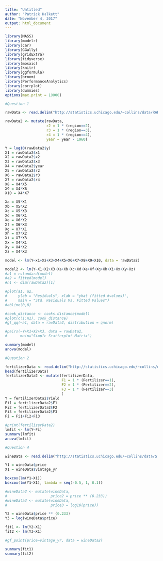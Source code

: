 ---
title: "Untitled"
author: "Patrick Halkett"
date: "November 4, 2017"
output: html_document
---

```{r setup}
library(MASS)
library(modelr)
library(car)
library(GGally)
library(gridExtra)
library(tidyverse)
library(mosaic)
library(knitr)
library(ggformula)
library(broom)
library(PerformanceAnalytics)
library(corrplot)
library(dummies)
options(max.print = 10000)
```

```{r data, echo=TRUE}

#Question 1

rawData <- read.delim("http://statistics.uchicago.edu/~collins/data/RABE5/P151-153.txt")

rawData2 <- mutate(rawData,
                   r2 = 1 * (region==2),
                   r3 = 1 * (region==3),
                   r4 = 1 * (region==4),
                   year = year - 1960)

Y = log10(rawData2$y)
X1 = rawData2$x1
X2 = rawData2$x2
X3 = rawData2$x3
X4 = rawData2$year
X5 = rawData2$r2
X6 = rawData2$r3
X7 = rawData2$r4
X8 = X4*X5
X9 = X4*X6
X10 = X4*X7

Xa = X5*X1
Xb = X5*X2
Xc = X5*X3
Xd = X6*X1
Xe = X6*X2
Xf = X6*X3
Xg = X7*X1
Xh = X7*X2
Xi = X7*X3
Xx = X4*X1
Xy = X4*X2
Xz = X4*X3

model <- lm(Y~x1+X2+X3+X4+X5+X6+X7+X8+X9+X10, data = rawData2)

model2 <- lm(Y~X1+X2+X3+Xa+Xb+Xc+Xd+Xe+Xf+Xg+Xh+Xi+Xx+Xy+Xz)
#a1 = rstandard(model)
#a2 = fitted(model)
#n1 <- dim(rawData2)[1]

#plot(a1, a2,
#     ylab = "Residuals", xlab = "yhat (fitted #values)",
#     main = "Std. Residuals Vs. Fitted Values")
#abline(0,0)

#cook_distance <- cooks.distance(model)
#plot(c(1:n1), cook_distance)
#gf_qq(~a1, data = rawData2, distribution = qnorm)

#pairs(~Y+X1+X2+X3, data = rawData2,
#      main="Simple Scatterplot Matrix")

summary(model)
anova(model)
```

```{r data, echo=FALSE}

#Question 2

fertilizerData <- read.delim("http://statistics.uchicago.edu/~collins/data/RABE5/P158.txt")
head(fertilizerData)
fertilizerData2 <- mutate(fertilizerData, 
                          F1 = 1 * (Fertilizer==1),
                          F2 = 1 * (Fertilizer==2),
                          F3 = 1 * (Fertilizer==3)
                          )
Y = fertilizerData2$Yield
Fi1 = fertilizerData2$F1
Fi2 = fertilizerData2$F2
Fi3 = fertilizerData2$F3
Fi = Fi1+Fi2+Fi3

#print(fertilizerData2)
lmfit <- lm(Y~Fi)
summary(lmfit)
anova(lmfit)
```

```{r}

#Question 4

wineData <- read.delim("http://statistics.uchicago.edu/~collins/data/STAT224other/wine.txt")

Y1 = wineData$price
X1 = wineData$vintage_yr

boxcox(lm(Y1~X1))
boxcox(lm(Y1~X1), lambda = seq(-0.5, 1, 0.1))

#wineData2 <- mutate(wineData,
#                    price2 = price ** (0.233))
#wineData3 <- mutate(wineData,
#                    price3 = log10(price))

Y2 = wineData$price ** (0.233)
Y3 = log(wineData$price)

fit1 <- lm(Y2~X1)
fit2 <- lm(Y3~X1)

#gf_point(price~vintage_yr, data = wineData2)

summary(fit1)
summary(fit2)
```

